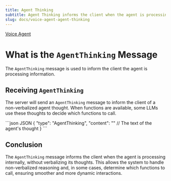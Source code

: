 ```yaml
---
title: Agent Thinking
subtitle: Agent Thinking informs the client when the agent is processing information.
slug: docs/voice-agent-agent-thinking
---
```



[Voice Agent](/docs/voice-agent)

# What is the `AgentThinking` Message

The `AgentThinking` message is used to inform the client the agent is processing information.

## Receiving `AgentThinking`

The server will send an `AgentThinking` message to inform the client of a non-verbalized agent thought. When functions are available, some LLMs use these thoughts to decide which functions to call.

<CodeGroup>
  ```json JSON
  {
    "type": "AgentThinking",
    "content": "" // The text of the agent's thought
  }
  ```
</CodeGroup>

## Conclusion

The `AgentThinking` message informs the client when the agent is processing internally, without verbalizing its thoughts. This allows the system to handle non-verbalized reasoning and, in some cases, determine which functions to call, ensuring smoother and more dynamic interactions.
